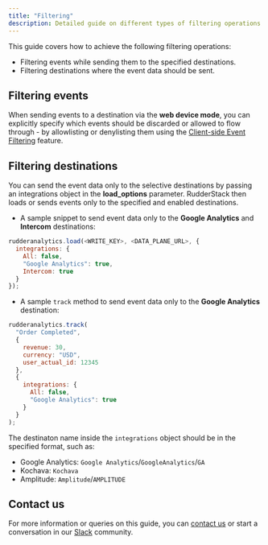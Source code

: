 ```yaml
---
title: "Filtering"
description: Detailed guide on different types of filtering operations supported by the JavaScript SDK.
---
```

This guide covers how to achieve the following filtering operations:
* Filtering events while sending them to the specified destinations.
* Filtering destinations where the event data should be sent.

## Filtering events

When sending events to a destination via the **web device mode**, you can explicitly specify which events should be discarded or allowed to flow through - by allowlisting or denylisting them using the <a href="https://rudderstack.com/docs/stream-sources/rudderstack-sdk-integration-guides/event-filtering/">Client-side Event Filtering</a> feature.

## Filtering destinations

You can send the event data only to the selective destinations by passing an <Link to="/sources/sdks/rudderstack-javascript-sdk/load-js-sdk/#integrationopts">integrations</Link>  object in the **load_options** parameter. RudderStack then loads or sends events only to the specified and enabled destinations.

* A sample snippet to send event data only to the **Google Analytics** and **Intercom** destinations:

```javascript
rudderanalytics.load(<WRITE_KEY>, <DATA_PLANE_URL>, {
  integrations: {
    All: false,
    "Google Analytics": true,
    Intercom: true
  }
});
```

* A sample `track` method to send event data only to the **Google Analytics** destination:

```javascript
rudderanalytics.track(
  "Order Completed",
  {
    revenue: 30,
    currency: "USD",
    user_actual_id: 12345
  },
  {
    integrations: {
      All: false,
      "Google Analytics": true
    }
  }
);
```
The destinaton name inside the `integrations` object should be in the specified format, such as:

* Google Analytics: `Google Analytics`/`GoogleAnalytics`/`GA`
* Kochava:     `Kochava`    
* Amplitude: `Amplitude`/`AMPLITUDE`                


## Contact us

For more information or queries on this guide, you can [contact us](mailto:%20docs@rudderstack.com) or start a conversation in our [Slack](https://rudderstack.com/join-rudderstack-slack-community) community.
